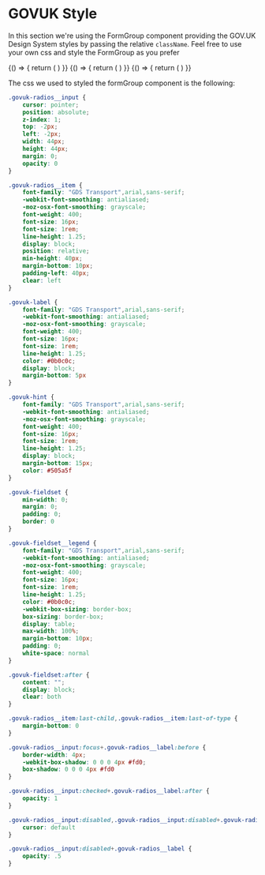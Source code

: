 
<Meta title="DCXLibrary/Form/Group/HMRC" component={FormGroup} />

# GOVUK Style

In this section we're using the FormGroup component providing the GOV.UK Design System styles by passing the relative `className`. Feel free to use your own css and style the FormGroup as you prefer

<Canvas>
    <Story name="heading-titled">
        {() => {
            return (
                <FormGroup
                    name="change-name"
                    items={[{
                        label: "Yes",
                        value: "yes",
                        id: "change-name",
                        inputProps: {
                            className: "govuk-radios__input"
                        },
                        itemProps: {
                            className: "govuk-radios__item"
                        },
                        labelProps: {
                            className: "govuk-label govuk-radios__label"
                        }
                    },
                    {
                        label: "No",
                        value: "no",
                        id: "change-name-2",
                        inputProps: {
                            className: "govuk-radios__input"
                        },
                        itemProps: {
                            className: "govuk-radios__item"
                        },
                        labelProps: {
                            className: "govuk-label govuk-radios__label"
                        }                      
                    }]}
                    ariaDescribedBy="changed-name-hint"
                    groupClasses="govuk-form-group"
                    fieldsetClasses="govuk-fieldset"
                    hint={{
                        id: "changed-name-hint",
                        text: "This includes changing your last name or spelling your name differently.",
                        classes: "govuk-hint"
                    }}
                    itemsClasses="govuk-radios govuk-radios--inline"
                    legend={{
                        text: "Have you changed your name?",
                        classes: "govuk-fieldset__legend govuk-fieldset__legend--l",
                        isHeading: true,
                        headingClasses: "govuk-fieldset__heading"
                    }}
                />
            )
        }}
    </Story>
</Canvas>

<Canvas>
    <Story name="titled">
        {() => {
            return (
                <FormGroup
                    name="change-name-2"
                    items={[{
                        label: "Yes",
                        value: "yes",
                        id: "change-name-2-1",
                        inputProps: {
                            className: "govuk-radios__input"
                        },
                        itemProps: {
                            className: "govuk-radios__item"
                        },
                        labelProps: {
                            className: "govuk-label govuk-radios__label"
                        }
                    },
                    {
                        label: "No",
                        value: "no",
                        id: "change-name-2-2",
                        inputProps: {
                            className: "govuk-radios__input"
                        },
                        itemProps: {
                            className: "govuk-radios__item"
                        },
                        labelProps: {
                            className: "govuk-label govuk-radios__label"
                        }                      
                    }]}
                    ariaDescribedBy="changed-name-hint"
                    groupClasses="govuk-form-group"
                    fieldsetClasses="govuk-fieldset"
                    hint={{
                        id: "changed-name-hint",
                        text: "This includes changing your last name or spelling your name differently.",
                        classes: "govuk-hint"
                    }}
                    itemsClasses="govuk-radios govuk-radios--inline"
                    legend={{
                        text: "Have you changed your name?",
                        classes: "govuk-fieldset__legend govuk-fieldset__legend",
                        sHeading: true,
                        headingClasses: "govuk-fieldset__heading"
                    }}
                />
            )
        }}
    </Story>
</Canvas>

<Canvas>
    <Story name="stacked">
        {() => {
            return (
                <FormGroup
                    name="where-do-you-live"
                    items={[{
                        label: "England",
                        value: "england",
                        id: "where-do-you-live",
                        inputProps: {
                            className: "govuk-radios__input"
                        },
                        itemProps: {
                            className: "govuk-radios__item"
                        },
                        labelProps: {
                            className: "govuk-label govuk-radios__label"
                        }
                    },
                    {
                        label: "Scotland",
                        value: "scotland",
                        id: "where-do-you-live-2",
                        inputProps: {
                            className: "govuk-radios__input"
                        },
                        itemProps: {
                            className: "govuk-radios__item"
                        },
                        labelProps: {
                            className: "govuk-label govuk-radios__label"
                        }
                    },
                    {
                        label: "Wales",
                        value: "wales",
                        id: "where-do-you-live-3",
                        inputProps: {
                            className: "govuk-radios__input"
                        },
                        itemProps: {
                            className: "govuk-radios__item"
                        },
                        labelProps: {
                            className: "govuk-label govuk-radios__label"
                        }
                    },
                    {
                        label: "Northern Ireland",
                        value: "northen-ireland",
                        id: "where-do-you-live-4",
                        inputProps: {
                            className: "govuk-radios__input"
                        },
                        itemProps: {
                            className: "govuk-radios__item"
                        },
                        labelProps: {
                            className: "govuk-label govuk-radios__label"
                        }
                    }]}
                    groupClasses="govuk-form-group"
                    fieldsetClasses="govuk-fieldset"
                    itemsClasses="govuk-radios"
                    legend={{
                        text: "Where do you live?",
                        classes: "govuk-fieldset__legend govuk-fieldset__legend--l"
                    }}
                />
            )
        }}
    </Story>
</Canvas>

The css we used to styled the formGroup component is the following:
```css
.govuk-radios__input {
    cursor: pointer;
    position: absolute;
    z-index: 1;
    top: -2px;
    left: -2px;
    width: 44px;
    height: 44px;
    margin: 0;
    opacity: 0
}

.govuk-radios__item {
    font-family: "GDS Transport",arial,sans-serif;
    -webkit-font-smoothing: antialiased;
    -moz-osx-font-smoothing: grayscale;
    font-weight: 400;
    font-size: 16px;
    font-size: 1rem;
    line-height: 1.25;
    display: block;
    position: relative;
    min-height: 40px;
    margin-bottom: 10px;
    padding-left: 40px;
    clear: left
}

.govuk-label {
    font-family: "GDS Transport",arial,sans-serif;
    -webkit-font-smoothing: antialiased;
    -moz-osx-font-smoothing: grayscale;
    font-weight: 400;
    font-size: 16px;
    font-size: 1rem;
    line-height: 1.25;
    color: #0b0c0c;
    display: block;
    margin-bottom: 5px
}

.govuk-hint {
    font-family: "GDS Transport",arial,sans-serif;
    -webkit-font-smoothing: antialiased;
    -moz-osx-font-smoothing: grayscale;
    font-weight: 400;
    font-size: 16px;
    font-size: 1rem;
    line-height: 1.25;
    display: block;
    margin-bottom: 15px;
    color: #505a5f
}

.govuk-fieldset {
    min-width: 0;
    margin: 0;
    padding: 0;
    border: 0
}

.govuk-fieldset__legend {
    font-family: "GDS Transport",arial,sans-serif;
    -webkit-font-smoothing: antialiased;
    -moz-osx-font-smoothing: grayscale;
    font-weight: 400;
    font-size: 16px;
    font-size: 1rem;
    line-height: 1.25;
    color: #0b0c0c;
    -webkit-box-sizing: border-box;
    box-sizing: border-box;
    display: table;
    max-width: 100%;
    margin-bottom: 10px;
    padding: 0;
    white-space: normal
}

.govuk-fieldset:after {
    content: "";
    display: block;
    clear: both
}

.govuk-radios__item:last-child,.govuk-radios__item:last-of-type {
    margin-bottom: 0
}

.govuk-radios__input:focus+.govuk-radios__label:before {
    border-width: 4px;
    -webkit-box-shadow: 0 0 0 4px #fd0;
    box-shadow: 0 0 0 4px #fd0
}

.govuk-radios__input:checked+.govuk-radios__label:after {
    opacity: 1
}

.govuk-radios__input:disabled,.govuk-radios__input:disabled+.govuk-radios__label {
    cursor: default
}

.govuk-radios__input:disabled+.govuk-radios__label {
    opacity: .5
}
```

<Props of={FormGroup} />